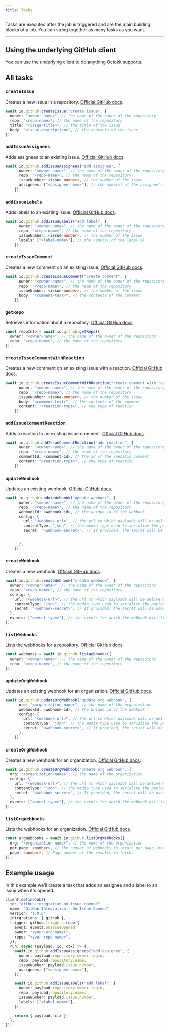 ```yaml
---
title: Tasks
---
```


Tasks are executed after the job is triggered and are the main building blocks of a job. You can string together as many tasks as you want.

---

## Using the underlying GitHub client

You can use the underlying client to do anything Octokit supports.

## All tasks

### `createIssue`

Creates a new issue in a repository. [Official GitHub docs](https://docs.github.com/en/free-pro-team@latest/rest/issues/issues?apiVersion=2022-11-28#create-an-issue).

```ts example.ts
await io.github.createIssue("create issue", {
  owner: "<owner-name>", // the name of the owner of the repository
  repo: "<repo-name>", // the name of the repository
  title: "<issue-title>", // the title of the issue
  body: "<issue-description>", // the contents of the issue
});
```

### `addIssueAssignees`

Adds assignees to an existing issue. [Official GitHub docs](https://docs.github.com/en/free-pro-team@latest/rest/issues/assignees?apiVersion=2022-11-28#add-assignees-to-an-issue).

```ts example.ts
await io.github.addIssueAssignees("add assignee", {
      owner: "<owner-name>", // the name of the owner of the repository
      repo: "<repo-name>", // the name of the repository
      issueNumber: <issue-number>, // the number of the issue
      assignees: ["<assignee-name>"], // the name(s) of the assignee(s)
    });
```

### `addIssueLabels`

Adds labels to an existing issue. [Official GitHub docs](https://docs.github.com/en/free-pro-team@latest/rest/issues/labels?apiVersion=2022-11-28#add-labels-to-an-issue).

```ts example.ts
await io.github.addIssueLabels("add label", {
      owner: "<owner-name>", // the name of the owner of the repository
      repo: "<repo-name>", // the name of the repository
      issueNumber: <issue-number>, // the number of the issue
      labels: ["<label-name>"], // the name(s) of the label(s)
    });
```

### `createIssueComment`

Creates a new comment on an existing issue. [Official GitHub docs](https://docs.github.com/en/free-pro-team@latest/rest/issues/comments?apiVersion=2022-11-28#create-an-issue-comment).

```ts example.ts
await io.github.createIssueComment("create comment", {
      owner: "<owner-name>", // the name of the owner of the repository
      repo: "<repo-name>", // the name of the repository
      issueNumber: <issue-number>, // the number of the issue
      body: "<comment-text>", // the contents of the comment
    });
```

### `getRepo`

Retrieves information about a repository. [Official GitHub docs](https://docs.github.com/en/free-pro-team@latest/rest/repos/repos?apiVersion=2022-11-28#get-a-repository).

```ts example.ts
const repoInfo = await io.github.getRepo({
  owner: "<owner-name>", // the name of the owner of the repository
  repo: "<repo-name>", // the name of the repository
});
```

### `createIssueCommentWithReaction`

Creates a new comment on an existing issue with a reaction. [Official GitHub docs](https://docs.github.com/en/rest/issues/comments?apiVersion=2022-11-28#create-an-issue-comment).

```ts example.ts
await io.github.createIssueCommentWithReaction("create comment with reaction", {
      owner: "<owner-name>", // the name of the owner of the repository
      repo: "<repo-name>", // the name of the repository
      issueNumber: <issue-number>, // the number of the issue
      body: "<comment-text>", // the contents of the comment
      content: "<reaction-type>", // the type of reaction
    });
```

### `addIssueCommentReaction`

Adds a reaction to an existing issue comment. [Official GitHub docs](https://docs.github.com/en/free-pro-team@latest/rest/reactions/reactions?apiVersion=2022-11-28#create-reaction-for-an-issue-comment).

```ts example.ts
await io.github.addIssueCommentReaction("add reaction", {
      owner: "<owner-name>", // the name of the owner of the repository
      repo: "<repo-name>", // the name of the repository
      commentId: <comment-id>, // the id of the specific comment
      content: "<reaction-type>", // the type of reaction
    });
```

### `updateWebhook`

Updates an existing webhook. [Official GitHub docs](https://docs.github.com/en/rest/webhooks/repos?apiVersion=2022-11-28#update-a-repository-webhook).

```ts example.ts
await io.github.updateWebhook("update webhook", {
      owner: "<owner-name>", // the name of the owner of the repository
      repo: "<repo-name>", // the name of the repository
      webhookId: <webhook-id>, // the unique id of the webhook
      config: {
        url: "<webhook-url>", // the url to which payloads will be delivered
        contentType: "json", // the media type used to serialize the payloads
        secret: "<webhook-secret>", // If provided, the secret will be used as the key to generate the HMAC hex digest value for delivery signature headers.


      },
    });
```

### `createWebhook`

Creates a new webhook. [Official GitHub docs](https://docs.github.com/en/rest/webhooks/repos?apiVersion=2022-11-28#create-a-repository-webhook).

```ts example.ts
await io.github.createWebhook("create webhook", {
  owner: "<owner-name>", // the name of the owner of the repository
  repo: "<repo-name>", // the name of the repository
  config: {
    url: "<webhook-url>", // the url to which payloads will be delivered
    contentType: "json", // the media type used to serialize the payloads
    secret: "<webhook-secret>", // If provided, the secret will be used as the key to generate the HMAC hex digest value for delivery signature headers.
  },
  events: ["<event-type>"], // the events for which the webhook will trigger
});
```

### `listWebhooks`

Lists the webhooks for a repository. [Official GitHub docs](https://docs.github.com/en/rest/webhooks/repos?apiVersion=2022-11-28#list-repository-webhooks).

```ts example.ts
const webhooks = await io.github.listWebhooks({
  owner: "<owner-name>", // the name of the owner of the repository
  repo: "<repo-name>", // the name of the repository
});
```

### `updateOrgWebhook`

Updates an existing webhook for an organization. [Official GitHub docs](https://docs.github.com/en/rest/orgs/webhooks?apiVersion=2022-11-28#update-an-organization-webhook).

```ts
await io.github.updateOrgWebhook("update org webhook", {
      org: "<organization-name>", // the name of the organization
      webhookId: <webhook-id>, // the unique id of the webhook
      config: {
        url: "<webhook-url>", // the url to which payloads will be delivered
        contentType: "json", // the media type used to serialize the payloads
        secret: "<webhook-secret>", // If provided, the secret will be used as the key to generate the HMAC hex digest value for delivery signature headers.
      },
    });
```

### `createOrgWebhook`

Creates a new webhook for an organization. [Official GitHub docs](https://docs.github.com/en/rest/orgs/webhooks?apiVersion=2022-11-28#create-an-organization-webhook).

```ts example.ts
await io.github.createOrgWebhook("create org webhook", {
  org: "<organization-name>", // the name of the organization
  config: {
    url: "<webhook-url>", // the url to which payloads will be delivered
    contentType: "json", // the media type used to serialize the payloads
    secret: "<webhook-secret>", // If provided, the secret will be used as the key to generate the HMAC hex digest value for delivery signature headers.
  },
  events: ["<event-type>"], // the events for which the webhook will trigger
});
```

### `listOrgWebhooks`

Lists the webhooks for an organization. [Official GitHub docs](https://docs.github.com/en/rest/orgs/webhooks?apiVersion=2022-11-28#list-organization-webhooks).

```ts example.ts
const orgWebhooks = await io.github.listOrgWebhooks({
  org: "<organization-name>", // the name of the organization
  per-page: <number>, // the number of webhooks to return per page (max 100)
  page: <number>, // Page number of the results to fetch.
});
```

## Example usage

In this example we'll create a task that adds an assignee and a label to an issue when it's opened.

```ts
client.defineJob({
  id: "github-integration-on-issue-opened",
  name: "GitHub Integration - On Issue Opened",
  version: "1.0.0",
  integrations: { github },
  trigger: github.triggers.repo({
    event: events.onIssueOpened,
    owner: "<your-org-name>",
    repo: "<your-repo-name>",
  }),
  run: async (payload, io, ctx) => {
    await io.github.addIssueAssignees("add assignee", {
      owner: payload.repository.owner.login,
      repo: payload.repository.name,
      issueNumber: payload.issue.number,
      assignees: ["<assignee-name>"],
    });

    await io.github.addIssueLabels("add label", {
      owner: payload.repository.owner.login,
      repo: payload.repository.name,
      issueNumber: payload.issue.number,
      labels: ["<label-name>"],
    });

    return { payload, ctx };
  },
});
```
